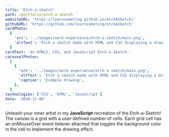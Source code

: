 ```yaml
---
title: 'Etch-a-sketch'
path: /portfolio/etch-a-sketch
websiteURL: 'https://learnsometing.github.io/etchASketch/'
githubURL: 'https://github.com/learnsometing/etchASketch'
cardPhoto:
  {
    'src': '../images/work-experience/etch-a-sketch/main.png',
    'altText': 'Etch a sketch made with HTML and CSS displaying a drawing of a plant.',
  }
cardText: 'An HTML5, CSS, and JavaScript Etch-a-Sketch.'
carouselPhotos:
  [
    {
      'src': '../images/work-experience/etch-a-sketch/main.png',
      'altText': 'Etch a sketch made with HTML and CSS displaying a drawing of a plant.',
      'caption': 'Example drawing',
    },
  ]
technologies: ['CSS', 'HTML', 'JavaScript']
date: '2018-11-06'
---
```


<Grid item>
  <Typography variant={'body1'} gutterBottom>
    Unleash your inner artist in my <strong>JavaScript</strong> recreation of the Etch-a-Sketch!
  </Typography>
</Grid>
<Grid item>
  <Typography variant={'body1'} gutterBottom>
    The canvas is a grid with a user-defined number of cells. Each grid cell 
    has an onMouseOver event listener attached that toggles the background color in
    the cell to implement the drawing effect.
  </Typography>
</Grid>
